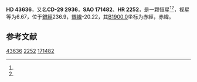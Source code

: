 {{Starbox begin
| name = HD 43636
}}
{{Starbox observe
| epoch = [[J2000.0|J2000.0]]
| constell = {{星座名待查}}<ref name=SIMBAD>{{cite web
 | url=http://simbad.u-strasbg.fr/simbad/sim-id?Ident=HR+2252
 | title=Pulsating variable Star
 | publisher=Centre de Données astronomiques de Strasbourg
 | work=SIMBAD
 | accessdate=2012-07-13
 | archive-date=2016-03-16
 | archive-url=https://web.archive.org/web/20160316180535/http://simbad.u-strasbg.fr/simbad/sim-id?Ident=HR+2252
 | dead-url=no
 }}</ref><ref name=DATA>{{cite web
 | url=http://vizier.u-strasbg.fr/viz-bin/VizieR-5?-out.add=.&-source=5050&-corr=PK=HR&-out.max=9999&HR=2252
 | title=VizieR Detailed Page
 | accessdate=2012-07-13
 | archive-date=2016-03-05
 | archive-url=https://web.archive.org/web/20160305091103/http://vizier.u-strasbg.fr/viz-bin/VizieR-5?-out.add=.&-source=5050&-corr=PK=HR&-out.max=9999&HR=2252
 | dead-url=no
 }}</ref>
| 星官 = 
| ra = {{RA|6|15|57.2}}<ref name=SIMBAD /><ref name=DATA />
| dec = {{DEC|-29|47|18}}<ref name=SIMBAD /><ref name=DATA />
| appmag_v = 6.67<ref name=SIMBAD /><ref name=DATA />
}}
{{Starbox character
| class = K4III<ref name=SIMBAD /><ref name=DATA />
| b-v = 1.55<ref name=SIMBAD /><ref name=DATA />
| u-b = <ref name=SIMBAD /><ref name=DATA />
| r-i = <ref name=SIMBAD /><ref name=DATA />
| variable = 
}}
{{Starbox astrometry
| radial_v = 
| prop_mo_ra = 36
| parallax = 
| p_error = 
}}
{{Starbox catalog
| names =CD-29 2936，[[SAO星表|SAO]] 171482，[[HD星表|HD]] 43636，[[HR星表|HR]] 2252}}
{{Starbox reference |Simbad=HR+2252}}
{{Starbox end}}

'''HD 43636'''，又名'''CD-29 2936'''，'''SAO 171482'''、'''HR 2252'''，是一颗恒星<ref name=SIMBAD /><ref name=DATA />，视星等为6.67，位于[[銀道座標系|銀經]]236.9，[[銀道座標系|銀緯]]-20.22，其[[B1900.0|B1900.0]]坐标为赤經{{RA|6|12|6.1}}，赤緯{{DEC|-29|-20.22|16}}。

== 参考文献 ==
{{reflist}}

{{star-stub}}

[[Category:HD和HDE天體|43636]]
[[Category:HR天體|2252]]
[[Category:SAO天體|171482]]